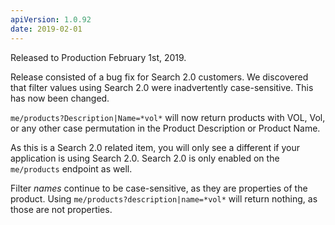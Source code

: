 ```yaml
---
apiVersion: 1.0.92
date: 2019-02-01
---
```


Released to Production February 1st, 2019.

Release consisted of a bug fix for Search 2.0 customers. We discovered that filter values using Search 2.0 were inadvertently case-sensitive. This has now been changed.

`me/products?Description|Name=*vol*` will now return products with VOL, Vol, or any other case permutation in the Product Description or Product Name.

As this is a Search 2.0 related item, you will only see a different if your application is using Search 2.0. Search 2.0 is only enabled on the `me/products` endpoint as well.

Filter _names_ continue to be case-sensitive, as they are properties of the product. Using `me/products?description|name=*vol*` will return nothing, as those are not properties.
